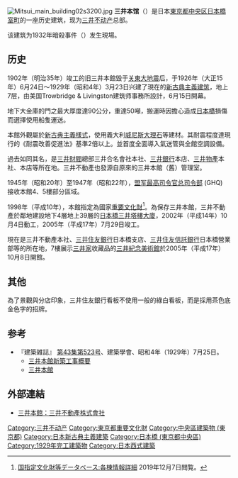 {{Infobox building
| building_name       = 三井本館
| native_building_name= 三井本館
| former_names        = <!-- 原名 -->
| alternate_names     = <!-- 別名 -->
| image               = Mitsui Main Building 2009.jpg
| image_size          = 300px
| caption             = 南側。後方為[[日本橋三井塔樓大廈|日本橋三井塔樓大廈]]
| structural_system   = 鋼筋混凝土結構
| location            = [[日本|日本]]
| address             = [[東京都|東京都]][[中央區_(東京都)|中央區]][[日本橋室町|日本橋室町]]二丁目1番1號
| coordinates         = {{coord|35|41|10.8|N|139|46|22.0|E|region:JP-13|display=inline,title}}
| start_date          = 1926年（大正15年）6月24日
| completion_date     = 1929年（昭和4年）3月23日
| floor_count         = 地上7層、地下2層
| floor_area          = 建地面積：5610m²<br />建築面積：4559m²（[[建蔽率|建蔽率]]81%）<br />樓板面積：31660m²（[[容積率|容積率]]564%）
| architect           = {{link-en|Trowbridge & Livingston|Trowbridge & Livingston}}
| architecture_firm   = James Stewart
| structural_engineer = Weiskopf and Pickworth
| references          = <!-- 參考 -->
}}
[[File:Mitsui_main_building02s3200.jpg|thumb]]
'''三井本馆'''（{{jpn|j=三井本館|hg=みついほんかん}}）是日本[[東京都|東京都]][[中央区_(東京都)|中央区]][[日本橋室町|日本橋室町]]的一座历史建筑，现为[[三井不动产|三井不动产]]总部。

该建筑为1932年{{link-ja|團琢磨|團琢磨}}暗殺事件（{{link-ja|血盟團事件|血盟団事件}}）发生現場。

== 历史==
1902年（明治35年）竣工的旧三井本館毁于[[关東大地震|关東大地震]]后，于1926年（大正15年）6月24日～1929年（昭和4年）3月23日兴建了現在的[[新古典主義建筑|新古典主義建筑]]，地上7层，由美国Trowbridge & Livingston建筑师事務所設計，6月15日開幕。

地下大金庫的門之最大厚度達90公分，重達50噸，搬運時因擔心造成[[日本橋_(東京都中央區)|日本橋]]損傷而選擇使用船隻運送。

本館外觀屬於[[新古典主義建築|新古典主義樣式]]，使用義大利[[威尼斯|威尼斯]][[大理石|大理石]]等建材。其耐震程度達現行的《耐震改善促進法》基準2倍以上。並首度全面導入氣送管與全館空調設備。

過去如同其名，是[[三井財閥|三井財閥]]總部三井合名會社本社、[[三井銀行|三井銀行]]本店、[[三井物產|三井物產]]本社、{{link-ja|日本焦炭工業|日本コークス工業|三井礦山}}本店等所在地。三井不動產也發源自原來的三井本館（舊）管理室。

1945年（昭和20年）至1947年（昭和22年），[[盟军最高司令官总司令部|盟军最高司令官总司令部]] (GHQ) 接收本館4、5樓部分區域。

1998年（平成10年），本館指定為國家[[重要文化財|重要文化財]]<ref>[https://kunishitei.bunka.go.jp/heritage/detail/102/2065 国指定文化財等データベース:各棟情報詳細] {{Wayback|url=https://kunishitei.bunka.go.jp/heritage/detail/102/2065 |date=20191205153751 }} 2019年12月7日閲覧。</ref>。為保存三井本館，三井不動產於鄰地建設地下4層地上39層的[[日本橋三井塔樓大廈|日本橋三井塔樓大廈]]，2002年（平成14年）10月4日動工，2005年（平成17年）7月29日竣工。

現在是三井不動產本社、[[三井住友銀行|三井住友銀行]]日本橋支店、[[三井住友信託銀行|三井住友信託銀行]]日本橋營業部等的所在地，7樓展示[[三井家|三井家]]收藏品的[[三井紀念美術館|三井紀念美術館]]於2005年（平成17年）10月8日開館。

== 其他 ==
為了景觀與分店印象，三井住友銀行看板不使用一般的綠白看板，而是採用茶色底金色字的招牌。

== 参考 ==
<references/>
* 『建築雑誌』 [https://web.archive.org/web/20160314214622/http://ci.nii.ac.jp/vol_issue/nels/AN00079427/ISS0000404111_ja.html 第43集第523号]、建築學會、昭和4年（1929年）7月25日。
** [http://ci.nii.ac.jp/els/contents?id=ART0008319377&type=pdf&host=cinii&lang=jp 三井本館新築工事概要]{{dead link|date=2017年11月 |bot=InternetArchiveBot |fix-attempted=yes }}
** [http://ci.nii.ac.jp/els/contents?id=ART0008319384&type=pdf&host=cinii&lang=jp 三井本館]{{dead link|date=2017年11月 |bot=InternetArchiveBot |fix-attempted=yes }}

== 外部連結 ==
{{Commonscat|Mitsui Main Building}}
* [https://web.archive.org/web/20160406115802/http://www.mitsuifudosan.co.jp/project/special/honkan/index.html 三井本館：三井不動產株式會社]

{{Geographic Location
|Centre    = 三井本館
|North     = [[日本橋三井塔樓大廈|日本橋三井塔樓大廈]]
|Northeast = {{link-ja|日本橋室町東地區開發|日本橋室町東地区開発|浮世小路千疋屋大樓}}
|East      = {{link-ja|COREDO室町1|室町東三井ビルディング}}
|Southeast = {{link-ja|COREDO室町3|室町ちばぎん三井ビルディング}}
|South     = [[三越|三越]]日本橋本店
|Southwest =
|West      = [[日本銀行|日本銀行]]本店
|Northwest =
|image     = }}

{{三井集團}}

[[Category:三井不动产|Category:三井不动产]]
[[Category:東京都重要文化財|Category:東京都重要文化財]]
[[Category:中央區建築物_(東京都)|Category:中央區建築物 (東京都)]]
[[Category:日本新古典主義建築|Category:日本新古典主義建築]]
[[Category:日本橋_(東京都中央區)|Category:日本橋 (東京都中央區)]]
[[Category:1929年完工建築物|Category:1929年完工建築物]]
[[Category:日本西式建築|Category:日本西式建築]]